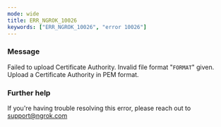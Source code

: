 ```yaml
---
mode: wide
title: ERR_NGROK_10026
keywords: ["ERR_NGROK_10026", "error 10026"]
---
```



### Message

Failed to upload Certificate Authority. Invalid file format "`FORMAT`" given. Upload a Certificate Authority in PEM format.

<ErrorDetails />

### Further help

If you're having trouble resolving this error, please reach out to [support@ngrok.com](mailto:support@ngrok.com?subject=Help%20with%20ERR_NGROK_10026)
